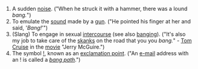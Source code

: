 #A sudden [[noise]]. ("When he struck it with a hammer, there was a lound ''bang.''")
#To emulate the [[sound]] made by a [[gun]].  ("He pointed his finger at her and said, '<i>Bang!</i>'")
#(Slang) To engage in sexual [[intercourse]] (see also [[banging]]).  ("It's also my job to take care of the [[skanks]] on the road that you you ''bang.''" - [[Tom Cruise]] in the [[movie]] "Jerry McGuire.")
#The symbol [[!]], known as an [[exclamation point]]. ("An [[e-mail]] address with an ! is called a ''[[bang path]]''.")